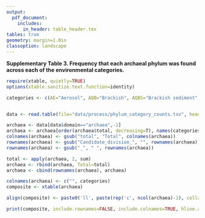 ```yaml
---
output:
  pdf_document:
    includes:
      in_header: table_header.tex
tables: true
geometry: margin=1.0in
classoption: landscape
---
```



**Supplementary Table 3. Frequency that each archaeal phylum was found across each of the environmental categories.**


```r
require(xtable, quietly=TRUE)
options(xtable.sanitize.text.function=identity)

categories <- c(AE="Aerosol", AQB="Brackish", AQBS="Brackish sediment", AQF="Freshwater", AQFS="Freshwater sediment", AQM="Marine", AQMS="Marine sediment", AQH="Hydrothermal vent", AQI="Ice", AQO="Aquatic other", BD="Digesters", BF="Food-associated", BI="Industrial/mining", BP="Pollution associated", BO="Built other", PR="Plant root", PS="Plant surface", PO="Plant other", SA="Agricultural soil", SD="Desert soil", SP="Permafrost", SO="Other soils", ZV="Vertebrate", ZA="Arthropod", ZN="Other invertebrate", ZO="Other zoological", OT="Other", total="Total")


data <- read.table(file="data/process/phylum_category_counts.tsv", header=T)

archaea <- data[data$domain=="archaea",-1]
archaea <- archaea[order(archaea$total, decreasing=T), names(categories)]
colnames(archaea) <- gsub("total", "Total", colnames(archaea))
rownames(archaea) <- gsub("Candidate_division_", "", rownames(archaea))
rownames(archaea) <- gsub("_", " ", rownames(archaea))

total <- apply(archaea, 2, sum)
archaea <- rbind(archaea, Total=total)
archaea <- cbind(rownames(archaea), archaea)

colnames(archaea) <- c("", categories)
composite <- xtable(archaea)

align(composite) <- paste0('ll', paste(rep('c', ncol(archaea)-1), collapse=""))

print(composite, include.rownames=FALSE, include.colnames=TRUE, hline.after = c(-1,0,nrow(composite)-1, nrow(composite)), comment=FALSE, size="tiny", rotate.colnames=TRUE)

```
